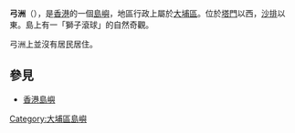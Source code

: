 {{Unreferenced|time=2021-12-17T04:39:33+00:00}}
'''弓洲'''（{{lang-en|Kung Chau}}），是[[香港|香港]]的一個[[島嶼|島嶼]]，地區行政上屬於[[大埔區|大埔區]]。位於[[塔門|塔門]]以西，[[沙排|沙排]]以東。島上有一「獅子滾球」的自然奇觀。

弓洲上並沒有居民居住。

==參見==

*[[香港島嶼|香港島嶼]]

{{大埔區}}
{{香港島嶼}}

[[Category:大埔區島嶼|Category:大埔區島嶼]]
